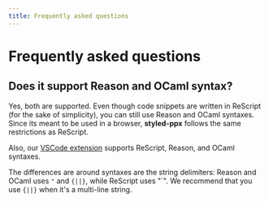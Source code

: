 ```yaml
---
title: Frequently asked questions
---
```


# Frequently asked questions

## Does it support Reason and OCaml syntax?

Yes, both are supported. Even though code snippets are written in ReScript (for the sake of simplicity), you can still use Reason and OCaml syntaxes. Since its meant to be used in a browser, **styled-ppx** follows the same restrictions as ReScript.

Also, our [VSCode extension](https://marketplace.visualstudio.com/items?itemName=davesnx.vscode-styled-ppx) supports ReScript, Reason, and OCaml syntaxes.

The differences are around syntaxes are the string delimiters:
Reason and OCaml uses `"` and `{||}`, while ReScript uses "\`". We recommend that you use `{||}` when it's a multi-line string.
